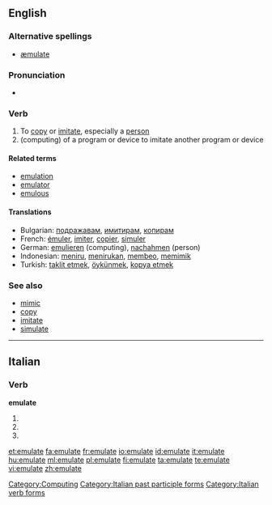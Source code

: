 ==English==

===Alternative spellings===
* [[æmulate]] {{i|archaic}}

===Pronunciation===
* {{IPA|/ˈɛ.mjʉ.leɪt/}}

===Verb===
{{en-verb|emulat|ing}}

# To [[copy]] or [[imitate]], especially a [[person]]
# (computing) of a program or device to imitate another program or device

====Related terms====
* [[emulation]]
* [[emulator]]
* [[emulous]]

====Translations====
* Bulgarian: [[подражавам]], [[имитирам]], [[копирам]]
* French: [[émuler]], [[imiter]], [[copier]], [[simuler]]
* German: [[emulieren]] (computing), [[nachahmen]] (person)
* Indonesian: [[tiru|meniru]], [[tiru|menirukan]], [[beo|membeo]], [[mimik|memimik]]
* Turkish: [[taklit etmek]], [[öykünmek]], [[kopya etmek]]

===See also===
* [[mimic]]
* [[copy]]
* [[imitate]]
* [[simulate]]

[[Category:Computing]]

----

==Italian==

===Verb===
'''emulate'''

# {{form of|[[second-person|Second-person]] [[plural]] [[present tense]]|[[emulare#Italian|emulare]]|lang=Italian}}
# {{form of|Second-person plural [[imperative]]|emulare#Italian|emulare|lang=Italian}}
# {{form of|[[feminine|Feminine]] plural|[[emulato]]}}

[[Category:Italian past participle forms]]
[[Category:Italian verb forms]]

[[et:emulate]]
[[fa:emulate]]
[[fr:emulate]]
[[io:emulate]]
[[id:emulate]]
[[it:emulate]]
[[hu:emulate]]
[[ml:emulate]]
[[pl:emulate]]
[[fi:emulate]]
[[ta:emulate]]
[[te:emulate]]
[[vi:emulate]]
[[zh:emulate]]